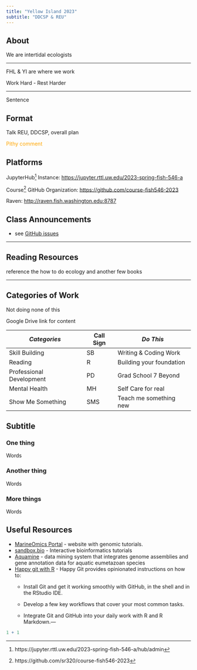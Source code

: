 ```yaml
---
title: "Yellow Island 2023"
subtitle: "DDCSP & REU"
---
```


## About

We are intertidal ecologists

------------------------------------------------------------------------

FHL & YI are where we work

::: callout-note
Work Hard - Rest Harder
:::

------------------------------------------------------------------------

Sentence

## Format

Talk REU, DDCSP, overall plan

::: {.callout-important style="color: orange"}
Pithy comment
:::

## Platforms

JupyterHub[^1] Instance: <https://jupyter.rttl.uw.edu/2023-spring-fish-546-a>

[^1]: https://jupyter.rttl.uw.edu/2023-spring-fish-546-a/hub/admin

Course[^2] GitHub Organization: <https://github.com/course-fish546-2023>

[^2]: https://github.com/sr320/course-fish546-2023

Raven: <http://raven.fish.washington.edu:8787>

## Class Announcements

-   see [GitHub issues](https://github.com/course-fish546-2023/assistance/issues?q=is%3Aissue+is%3Aopen+label%3AAnnouncement)

------------------------------------------------------------------------

## Reading Resources

reference the how to do ecology and another few books

------------------------------------------------------------------------

## Categories of Work

Not doing none of this

Google Drive link for content

| *Categories*             | Call Sign | *Do This*                |
|--------------------------|-----------|--------------------------|
| Skill Building           | SB        | Writing & Coding Work    |
| Reading                  | R         | Building your foundation |
| Professional Development | PD        | Grad School 7 Beyond     |
| Mental Health            | MH        | Self Care for real       |
| Show Me Something        | SMS       | Teach me something new   |

## Subtitle

### One thing

Words

### Another thing

Words

### More things

Words

## Useful Resources

-   [MarineOmics Portal](https://marineomics.github.io) - website with genomic tutorials.
-   [sandbox.bio](https://sandbox.bio) - Interactive bioinformatics tutorials
-   [Aquamine](https://aquamine.elsiklab.missouri.edu/) - data mining system that integrates genome assemblies and gene annotation data for aquatic eumetazoan species
-   [Happy git with R](https://happygitwithr.com/index.html) - Happy Git provides opinionated instructions on how to:
    -   Install Git and get it working smoothly with GitHub, in the shell and in the RStudio IDE.

    -   Develop a few key workflows that cover your most common tasks.

    -   Integrate Git and GitHub into your daily work with R and R Markdown.---

```r
1 + 1
```
